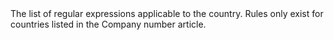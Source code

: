   

  

<ResponseField name="ValidationRules" type="array" default="">    
The list of regular expressions applicable to the country. Rules only exist for countries listed in the Company number article. 
</ResponseField>